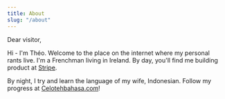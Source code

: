 ```yaml
---
title: About
slug: "/about"
---
```


Dear visitor,

Hi - I'm Théo. Welcome to the place on the internet where my personal rants live. I'm a Frenchman living in Ireland. By day, you'll find me building product at [Stripe](https://wwww.stripe.com). 

By night, I try and learn the language of my wife, Indonesian. Follow my progress at [Celotehbahasa.com](https://celotehbahasa.com)!
